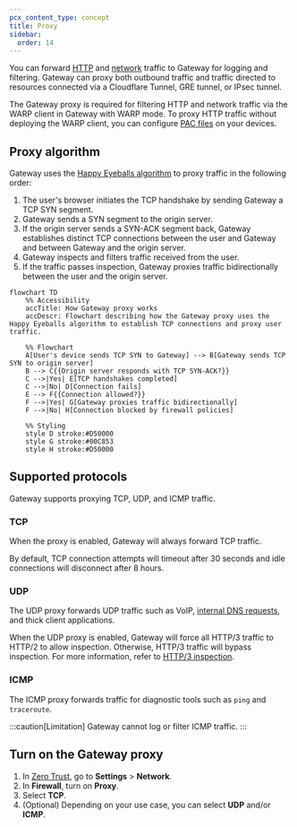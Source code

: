 ```yaml
---
pcx_content_type: concept
title: Proxy
sidebar:
  order: 14
---
```



You can forward [HTTP](/cloudflare-one/policies/gateway/initial-setup/http/) and [network](/cloudflare-one/policies/gateway/initial-setup/network/) traffic to Gateway for logging and filtering. Gateway can proxy both outbound traffic and traffic directed to resources connected via a Cloudflare Tunnel, GRE tunnel, or IPsec tunnel.

The Gateway proxy is required for filtering HTTP and network traffic via the WARP client in Gateway with WARP mode. To proxy HTTP traffic without deploying the WARP client, you can configure [PAC files](/cloudflare-one/connections/connect-devices/agentless/pac-files/) on your devices.

## Proxy algorithm

Gateway uses the [Happy Eyeballs algorithm](https://datatracker.ietf.org/doc/html/rfc6555) to proxy traffic in the following order:

1. The user's browser initiates the TCP handshake by sending Gateway a TCP SYN segment.
2. Gateway sends a SYN segment to the origin server.
3. If the origin server sends a SYN-ACK segment back, Gateway establishes distinct TCP connections between the user and Gateway and between Gateway and the origin server.
4. Gateway inspects and filters traffic received from the user.
5. If the traffic passes inspection, Gateway proxies traffic bidirectionally between the user and the origin server.

```mermaid
flowchart TD
    %% Accessibility
    accTitle: How Gateway proxy works
    accDescr: Flowchart describing how the Gateway proxy uses the Happy Eyeballs algorithm to establish TCP connections and proxy user traffic.

    %% Flowchart
    A[User's device sends TCP SYN to Gateway] --> B[Gateway sends TCP SYN to origin server]
    B --> C{{Origin server responds with TCP SYN-ACK?}}
    C -->|Yes| E[TCP handshakes completed]
    C -->|No| D[Connection fails]
    E --> F{{Connection allowed?}}
    F -->|Yes| G[Gateway proxies traffic bidirectionally]
    F -->|No| H[Connection blocked by firewall policies]

    %% Styling
    style D stroke:#D50000
    style G stroke:#00C853
    style H stroke:#D50000
```

## Supported protocols

Gateway supports proxying TCP, UDP, and ICMP traffic.

### TCP

When the proxy is enabled, Gateway will always forward TCP traffic.

By default, TCP connection attempts will timeout after 30 seconds and idle connections will disconnect after 8 hours.

### UDP

The UDP proxy forwards UDP traffic such as VoIP, [internal DNS requests](/cloudflare-one/connections/connect-networks/private-net/cloudflared/private-dns/), and thick client applications.

When the UDP proxy is enabled, Gateway will force all HTTP/3 traffic to HTTP/2 to allow inspection. Otherwise, HTTP/3 traffic will bypass inspection. For more information, refer to [HTTP/3 inspection](/cloudflare-one/policies/gateway/http-policies/http3/).

### ICMP <Badge text="Beta" variant="caution" size="small" />

The ICMP proxy forwards traffic for diagnostic tools such as `ping` and `traceroute`.

:::caution[Limitation]
Gateway cannot log or filter ICMP traffic.
:::

## Turn on the Gateway proxy

1. In [Zero Trust](https://one.dash.cloudflare.com), go to **Settings** > **Network**.
2. In **Firewall**, turn on **Proxy**.
3. Select **TCP**.
4. (Optional) Depending on your use case, you can select **UDP** and/or **ICMP**.
